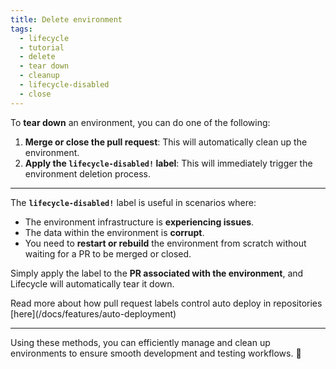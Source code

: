 ```yaml
---
title: Delete environment
tags:
  - lifecycle
  - tutorial
  - delete
  - tear down
  - cleanup
  - lifecycle-disabled
  - close
---
```



To **tear down** an environment, you can do one of the following:

1. **Merge or close the pull request**: This will automatically clean up the environment.
2. **Apply the `lifecycle-disabled!` label**: This will immediately trigger the environment deletion process.

---

The **`lifecycle-disabled!`** label is useful in scenarios where:

- The environment infrastructure is **experiencing issues**.
- The data within the environment is **corrupt**.
- You need to **restart or rebuild** the environment from scratch without waiting for a PR to be merged or closed.

Simply apply the label to the **PR associated with the environment**, and Lifecycle will automatically tear it down.

<Callout type="info">
  Read more about how pull request labels control auto deploy in repositories
  [here](/docs/features/auto-deployment)
</Callout>

---

Using these methods, you can efficiently manage and clean up environments to ensure smooth development and testing workflows. 🧹
